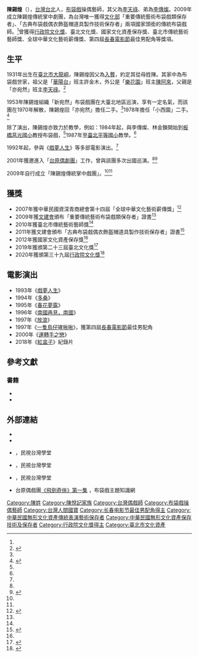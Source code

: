 {{藝人
| 姓名 = 陳錫煌
| 類型 = 幕后
| 圖片 = 
| 圖片尺寸 = 
| 圖片簡介 = 
| 原名 = 
| 羅馬拼音 = Shih-huang Chen
| 英文名 = 
| 國籍 = {{ROC}}
| 籍貫 = 
| 出生日期 = {{birth date and age|1931|03|19}}
| 出生地點 = {{TWN-JPN}}[[臺北州|臺北州]][[臺北市_(州轄市)|臺北市]][[大龍峒|大龍峒]][[陳悅記祖宅|老師府]]
| 職業 = [[布袋戲|布袋戲]]操偶藝師
| 語言 = [[臺語|臺語]]
| 父母 = [[李天祿|李天祿]]（父）
| 親屬 = [[李傳燦|李傳燦]]（弟）
| 出道作 = 
| 出道 = 
| 代表作 = 《飛劍奇俠》、《巧遇姻緣》
| 活躍年代 =1953至今
| 網站 = {{Facebook|chenhsihuangpuppet|陳錫煌傳統掌中劇團}}
| 相關團體 =陳錫煌傳統掌中戲團<br />台原偶劇團<br />小西園布袋戲團<br />亦宛然布袋戲團<br />新宛然布袋戲團
| IMDb = 0155367
| 獎項 = 第四屆[[長春電影節|長春電影節]]最佳男配角<br />全球中華文化藝術薪傳獎<br />臺北市傳統藝術藝師獎<br />國家文化資產保存獎<br />臺北文化獎<br />[[行政院文化獎|行政院文化獎]]
}}
{{Infobox Hokkien name
| title      = 陳錫煌
| hanji      = 陳錫煌
| poj        = Tân Sek-hông
| hanlo      = 
| tl         = Tân Sik-hông
| bp         = 
| hokkienipa = 
| context    = 
| image      = 
| image_size = 
| caption    = 
}}
'''陳錫煌'''（{{bd|1931年|3月19日||catIdx=Li李}}），[[台灣|台灣]][[台北|台北]]人，[[布袋戲|布袋戲]]操偶藝師，其父為[[李天祿|李天祿]]、弟為[[李傳燦|李傳燦]]。2009年成立陳錫煌傳統掌中劇團，為台灣唯一獲得[[中華民國文化部|文化部]]「重要傳統藝術布袋戲類保存者」、「古典布袋戲偶衣飾盔帽道具製­作技術保存者」兩項國家頭銜的傳統布袋戲師。<ref name="文化獎"/>曾獲得[[行政院文化獎|行政院文化獎]]、臺北文化獎、國家文化資產保存獎、臺北市傳統藝術藝師獎、全球中華文化藝術薪傳獎、第四屆[[長春電影節|長春電影節]]最佳男配角等獎項。

== 生平 ==
1931年出生在[[臺北市_(州轄市)|臺北市]][[大龍峒|大龍峒]]，陳錫煌因父為[[入贅|入贅]]，約定其從母姓陳。其家中為布袋戲世家，祖父是「[[華陽台|華陽台]]」班主許金木，外公是「[[樂花園|樂花園]]」班主[[陳阿來|陳阿來]]，父親是「亦宛然」班主[[李天祿|李天祿]]。<ref name="入口">{{Cite web|title=陳錫煌傳統掌中劇團|url=https://toolkit.culture.tw/teaminfo_166_13.html|access-date=2022-02-21|date=2014-05-23|work=臺灣文化入口網|publisher=中華民國文化部|archive-date=2022-02-21|archive-url=https://web.archive.org/web/20220221092115/https://toolkit.culture.tw/teaminfo_166_13.html|dead-url=no}}</ref>

1953年陳錫煌組織「新宛然」布袋戲團在大臺北地區巡演，享有一定名氣，而該團在1970年解散，陳錫煌回「亦宛然」擔任二手。<ref name="知識網"/>1978年擔任「小西園」二手。<ref name="年表">{{Cite web|title=陳錫煌年表|url=https://cultural-award.moc.gov.tw/home/zh-tw/lifestory/39572|access-date=2022-02-21|work=行政院文化獎|publisher=中華民國文化部|archive-date=2022-02-21|archive-url=https://web.archive.org/web/20220221092106/https://cultural-award.moc.gov.tw/home/zh-tw/lifestory/39572|dead-url=no}}</ref>

除了演出，陳錫煌亦致力於教學，例如：1984年起，與李傳燦、林金鍊開始到[[新北市板橋區莒光國民小學|板橋莒光國小]]教授布袋戲，<ref name="知識網"/>1987年至[[台北市平等國小巧宛然掌中劇團|臺北平等國小]]教學。<ref name="年表"/>

1992年起，參與《[[戲夢人生|戲夢人生]]》等多部電影演出。<ref name="年表"/>

2001年獲邀進入「[[台原偶劇團|台原偶劇團]]」工作，曾與該團多次出國巡演。<ref name="年表"/><ref>{{Cite web|title=台原偶戲團匈國演出 觀眾熱情學童喜愛|url=https://www.taiwannews.com.tw/ch/news/759848|access-date=2022-02-21|date=2008-10-10|last=林育立|work=台灣英文新聞|archive-date=2022-02-21|archive-url=https://web.archive.org/web/20220221111821/https://www.taiwannews.com.tw/ch/news/759848|dead-url=no}}</ref>

2009年自行成立「陳錫煌傳統掌中戲團」。<ref name="知識網"/><ref name="年表"/>

== 獲獎 ==
* 2007年獲中華民國資深青商總會第十四屆「全球中華文化藝術薪傳獎」<ref name="知識網">{{Cite web|title=重要傳統藝術暨文化資產保存技術保存者：陳錫煌|url=https://glovepuppetry.ncfta.gov.tw/home/zh-tw/333/19877|access-date=2022-02-21|work=布袋戲主題知識網|publisher=國立傳統藝術中心|archive-date=2022-02-21|archive-url=https://web.archive.org/web/20220221092105/https://glovepuppetry.ncfta.gov.tw/home/zh-tw/333/19877|dead-url=no}}</ref>
* 2009年獲[[文建會|文建會]]頒布「重要傳統藝術布袋戲類保存者」證書<ref name="入口"/>
* 2010年獲臺北市傳統藝術藝師獎<ref name="知識網"/>
* 2011年獲文建會頒布「古典布袋戲偶衣飾盔帽道具製­作技術保存者」證書<ref>{{Cite web|title=古典布袋戲偶衣飾、盔帽、道具製作技術|url=https://web.archive.org/web/20150610210122/http://www.boch.gov.tw/boch/frontsite/cultureassets/caseBasicInfoAction.do?method=doViewCaseBasicInfo&caseId=BH10107000015&version=1&assetsClassifyId=7.1|access-date=2015-06-10|work=文化部文化資產局}}</ref>
* 2012年獲國家文化資產保存獎<ref name="入口"/>
* 2019年獲頒第二十三屆臺北文化獎<ref>{{Cite web|title=第23屆台北文化獎得主揭曉　封德屏、陳錫煌、舞蹈空間舞團、董事長樂團獲殊榮|url=https://culture.gov.taipei/News_Content.aspx?n=621F0409A1ABDD34&sms=72544237BBE4C5F6&s=34341214E95CE27D|access-date=2022-02-21|date=2019-08-19|work=臺北市政府文化局|archive-date=2022-02-21|archive-url=https://web.archive.org/web/20220221092108/https://culture.gov.taipei/News_Content.aspx?n=621F0409A1ABDD34&sms=72544237BBE4C5F6&s=34341214E95CE27D|dead-url=no}}</ref>
* 2020年獲頒第三十九屆[[行政院文化獎|行政院文化獎]]<ref name="文化獎">{{Cite web|title=39屆得獎人介紹|url=https://cultural-award.moc.gov.tw/home/zh-tw/39/38950|access-date=2022-02-21|work=行政院文化獎|publisher=中華民國文化部|archive-date=2022-02-21|archive-url=https://web.archive.org/web/20220221092101/https://cultural-award.moc.gov.tw/home/zh-tw/39/38950|dead-url=no}}</ref>

== 電影演出 ==
*1993年《[[戲夢人生|戲夢人生]]》
*1994年《[[多桑|多桑]]》
*1995年《[[春花夢露|春花夢露]]》
*1996年《[[南國再見，南國|南國再見，南國]]》
*1997年《[[放浪|放浪]]》
*1997年《[[一隻鳥仔哮啾啾|一隻鳥仔哮啾啾]]》，獲第四屆[[長春電影節|長春電影節]]最佳男配角
*2000年《[[運轉手之戀|運轉手之戀]]》
*2018年《[[紅盒子|紅盒子]]》紀錄片

== 參考文獻 ==
{{refs}}
===書籍===
* {{Cite book | author = 郭鎮瑞 | title = 《掌藝游俠-陳錫煌生命史》 | publisher = 台北市文化局 | ISBN = 9789860266085}}
* {{Cite book | author = 陳錫煌、薛湧 | title = 《戲偶盔帽-陳錫煌手作軟頭戴技術解密》 | publisher = 文化部文化資產局　| ISBN =9789860351347}}

== 外部連結 ==
* {{Facebook|chenhsihuangpuppet|陳錫煌傳統掌中劇團}}
* {{YouTube|channel=UCA11Ve0-6y2qTy45hlWzWnQ|陳錫煌傳統掌中劇團}}
* {{YouTube|9VvqiaWnteE|掌中風華-陳錫煌戲夢人生（一）}}，民視台灣學堂
* {{YouTube|zV62GOuBaI4|掌中風華-陳錫煌戲夢人生（二）}}，民視台灣學堂
* {{YouTube|VkNqB_RFhGk|掌中風華-陳錫煌戲夢人生（三）}}，民視台灣學堂
* 台原偶戲團[https://glovepuppetry.ncfta.gov.tw/home/zh-tw/video/19348 《飛劍奇俠》第一集] {{Wayback|url=https://glovepuppetry.ncfta.gov.tw/home/zh-tw/video/19348 |date=20220221092107 }} ，布袋戲主題知識網

{{Authority control}}
[[Category:陳姓|Category:陳姓]]
[[Category:陳悅記家族|Category:陳悅記家族]]
[[Category:台灣偶戲師|Category:台灣偶戲師]]
[[Category:布袋戲操偶藝師|Category:布袋戲操偶藝師]]
[[Category:台灣人間國寶|Category:台灣人間國寶]]
[[Category:长春电影节最佳男配角得主|Category:长春电影节最佳男配角得主]]
[[Category:中華民國無形文化資產傳統表演藝術保存者|Category:中華民國無形文化資產傳統表演藝術保存者]]
[[Category:中華民國無形文化資產保存技術及保存者|Category:中華民國無形文化資產保存技術及保存者]]
[[Category:行政院文化獎得主|Category:行政院文化獎得主]]
[[Category:臺北市文化資產|Category:臺北市文化資產]]